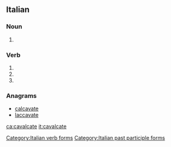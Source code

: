 ==Italian==

===Noun===
{{head|it|plural}} {{g|f}}

# {{plural of|cavalcata|lang=it}}

===Verb===
{{head|it|verb form}}

# {{inflection of|cavalcare||2|p|pres|ind|lang=it}}
# {{inflection of|cavalcare||2|p|imp|lang=it}}
# {{feminine plural of|cavalcato|lang=it}}

===Anagrams===
* [[calcavate#Italian|calcavate]]
* [[laccavate#Italian|laccavate]]

[[Category:Italian verb forms]]
[[Category:Italian past participle forms]]

[[ca:cavalcate]]
[[it:cavalcate]]